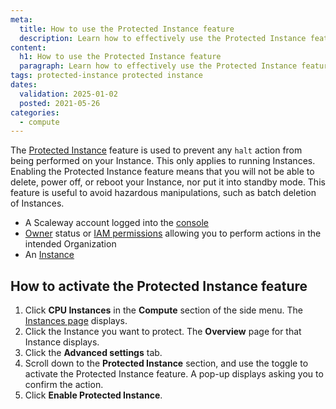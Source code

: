 ```yaml
---
meta:
  title: How to use the Protected Instance feature
  description: Learn how to effectively use the Protected Instance feature in this comprehensive guide.
content:
  h1: How to use the Protected Instance feature
  paragraph: Learn how to effectively use the Protected Instance feature in this comprehensive guide.
tags: protected-instance protected instance
dates:
  validation: 2025-01-02
  posted: 2021-05-26
categories:
  - compute
---
```



The [Protected Instance](/instances/concepts/#protected-instance) feature is used to prevent any `halt` action from being performed on your Instance. This only applies to running Instances. Enabling the Protected Instance feature means that you will not be able to delete, power off, or reboot your Instance, nor put it into standby mode. This feature is useful to avoid hazardous manipulations, such as batch deletion of Instances.

<Requirements />

- A Scaleway account logged into the [console](https://console.scaleway.com)
- [Owner](/iam/concepts/#owner) status or [IAM permissions](/iam/concepts/#permission) allowing you to perform actions in the intended Organization
- An [Instance](/instances/how-to/create-an-instance/)

## How to activate the Protected Instance feature

1. Click **CPU Instances** in the **Compute** section of the side menu. The [Instances page](https://console.scaleway.com/instance/servers) displays.
2. Click the Instance you want to protect. The **Overview** page for that Instance displays.
3. Click the **Advanced settings** tab.
4. Scroll down to the **Protected Instance** section, and use the <Icon name="toggle" /> toggle to activate the Protected Instance feature.
   A pop-up displays asking you to confirm the action.
5. Click **Enable Protected Instance**.


